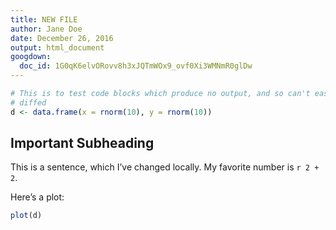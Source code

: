 ```yaml
---
title: NEW FILE
author: Jane Doe
date: December 26, 2016
output: html_document
googdown:
  doc_id: 1G0qK6elvORovv8h3xJQTmWOx9_ovf0Xi3WMNmR0glDw
---
```


```r
# This is to test code blocks which produce no output, and so can't easily be
# diffed
d <- data.frame(x = rnorm(10), y = rnorm(10))
```

Important Subheading
--------------------

This is a sentence, which I've changed locally. My favorite number is `r 2 + 2`.

Here's a plot:

```r
plot(d)
```
